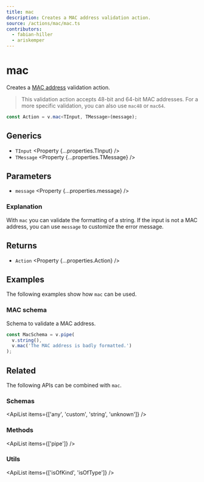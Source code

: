 ```yaml
---
title: mac
description: Creates a MAC address validation action.
source: /actions/mac/mac.ts
contributors:
  - fabian-hiller
  - ariskemper
---
```



# mac

Creates a [MAC address](https://en.wikipedia.org/wiki/MAC_address) validation action.

> This validation action accepts 48-bit and 64-bit MAC addresses. For a more specific validation, you can also use <Link href="../mac48/">`mac48`</Link> or <Link href="../mac64/">`mac64`</Link>.

```ts
const Action = v.mac<TInput, TMessage>(message);
```

## Generics

- `TInput` <Property {...properties.TInput} />
- `TMessage` <Property {...properties.TMessage} />

## Parameters

- `message` <Property {...properties.message} />

### Explanation

With `mac` you can validate the formatting of a string. If the input is not a MAC address, you can use `message` to customize the error message.

## Returns

- `Action` <Property {...properties.Action} />

## Examples

The following examples show how `mac` can be used.

### MAC schema

Schema to validate a MAC address.

```ts
const MacSchema = v.pipe(
  v.string(),
  v.mac('The MAC address is badly formatted.')
);
```

## Related

The following APIs can be combined with `mac`.

### Schemas

<ApiList items={['any', 'custom', 'string', 'unknown']} />

### Methods

<ApiList items={['pipe']} />

### Utils

<ApiList items={['isOfKind', 'isOfType']} />

